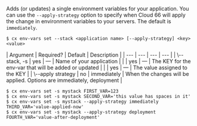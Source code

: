 Adds (or updates) a single environment variables for your application. You can use the `--apply-strategy` option to specify when Cloud 66 will apply the change in environment variables to your servers. The default is `immediately`.

<Tabs >
<Tab label="Usage">

```shell
$ cx env-vars set --stack <application name> [--apply-strategy] <key> <value> 
```
</Tab>
    
<Tab label="arguments">
| Argument | Required? | Default | Description |
|  ---  |  ---  |  ---  |  ---  |
| \--stack, -s <application name> | yes | — | Name of your application |
| <key> | yes | — | The KEY for the env-var that will be added or updated |
| <value> | yes | — | The value assigned to the KEY |
| \--apply strategy  | no | immediately | When the changes will be applied. Options are immediately, deployment |
</Tab>
<Tab label="examples">

```shell
$ cx env-vars set -s mystack FIRST_VAR=123
$ cx env-vars set -s mystack SECOND_VAR='this value has spaces in it'
$ cx env-vars set -s mystack --apply-strategy immediately THIRD_VAR='value-applied-now'
$ cx env-vars set -s mystack --apply-strategy deployment FOURTH_VAR='value-after-deployment'
```

</Tab>
</Tabs>